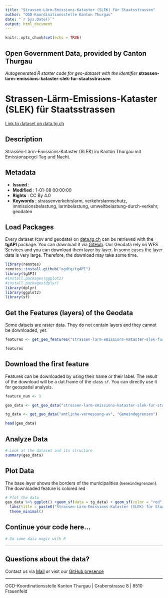 ```yaml
---
title: "Strassen-Lärm-Emissions-Kataster (SLEK) für Staatsstrassen"
author: "OGD-Koordinationsstelle Kanton Thurgau"
date: "`r Sys.Date()`"
output: html_document
---
```


```r
knitr::opts_chunk$set(echo = TRUE)
```

## Open Government Data, provided by **Canton Thurgau**
*Autogenerated R starter code for geo-dataset with the identifier* **strassen-larm-emissions-kataster-slek-fur-staatsstrassen**


# **Strassen-Lärm-Emissions-Kataster (SLEK) für Staatsstrassen**

[Link to dataset on data.tg.ch](https://data.tg.ch/explore/dataset/strassen-larm-emissions-kataster-slek-fur-staatsstrassen/information/)

## Description

Strassen-Lärm-Emissions-Kataster (SLEK) im Kanton Thurgau mit Emissionspegel Tag und Nacht.

## Metadata

- **Issued**                   : 
- **Modified**                 : 1-01-08 00:00:00
- **Rights**                   : CC By 4.0
- **Keywords**                 : strassenverkehrslarm, verkehrslarmschutz, immissionsbelastung, larmbelastung, umweltbelastung-durch-verkehr, geodaten

## Load Packages

Every dataset (csv and geodata) on [data.tg.ch](https://data.tg.ch/pages/start/) can be retrieved with the **tgAPI** package. You can download it via [GitHub](https://github.com/ogdtg/tgAPI). Our Geodata rely on WFS Services and you can download them layer by layer. In some cases the layer data is very large. Therefore, the download may take some time.

```r
library(remotes)
remotes::install.github("ogdtg/tgAPI")
library(tgAPI)
#install.packages(ggplot2)
#install.packages(dplyr)
library(dplyr)
library(ggplot2)
library(sf)

```


## Get the Features (layers) of the Geodata

Some datsets are raster data. They do not contain layers and they cannot be downloaded, yet.

```r
features <- get_geo_features("strassen-larm-emissions-kataster-slek-fur-staatsstrassen")

features
```


## Download the first feature

Features can be downloaded by using their name or their label. The result of the download will be a dat.frame of the class `sf`. You can directly use it for geospatial analysis.

```r

feature_num <- 1

geo_data <- get_geo_data("strassen-larm-emissions-kataster-slek-fur-staatsstrassen",features$name[feature_num])

tg_data <- get_geo_data("amtliche-vermessung-av", "Gemeindegrenzen")

head(geo_data)
```


## Analyze Data

```r

# Look at the dataset and its structure
summary(geo_data)

```


## Plot Data

The base layer shows the borders of the municipalities (`Gemeindegrenzen`). The downloaded feature is colored red

```r

# Plot the data
geo_data %>% ggplot() +geom_sf(data = tg_data) + geom_sf(color = "red") +
  labs(title = paste0("Strassen-Lärm-Emissions-Kataster (SLEK) für Staatsstrassen: ",features$title[feature_num])) +
  theme_minimal()

```


## Continue your code here...


```r
# Do some data magic with R
```

------------------------------------------------------------------------

## Questions about the data?

Contact us via [Mail](mailto:ogd@tg.ch) or visit our [GitHub presence](https://github.com/ogdtg)


------------------------------------------------------------------------

OGD-Koordinationsstelle Kanton Thurgau | Grabenstrasse 8 | 8510 Frauenfeld
